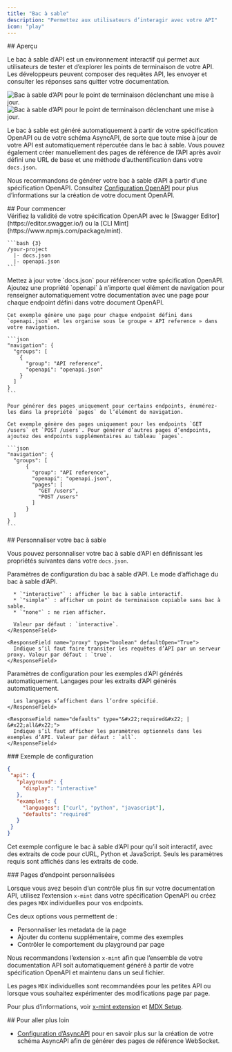 ```yaml
---
title: "Bac à sable"
description: "Permettez aux utilisateurs d’interagir avec votre API"
icon: "play"
---
```


<div id="overview">
  ## Aperçu
</div>

Le bac à sable d’API est un environnement interactif qui permet aux utilisateurs de tester et d’explorer les points de terminaison de votre API. Les développeurs peuvent composer des requêtes API, les envoyer et consulter les réponses sans quitter votre documentation.

<Frame>
  <img src="/images/playground/API-playground-light.png" alt="Bac à sable d’API pour le point de terminaison déclenchant une mise à jour." className="block dark:hidden" />

  <img src="/images/playground/API-playground-dark.png" alt="Bac à sable d’API pour le point de terminaison déclenchant une mise à jour." className="hidden dark:block" />
</Frame>

Le bac à sable est généré automatiquement à partir de votre spécification OpenAPI ou de votre schéma AsyncAPI, de sorte que toute mise à jour de votre API est automatiquement répercutée dans le bac à sable. Vous pouvez également créer manuellement des pages de référence de l’API après avoir défini une URL de base et une méthode d’authentification dans votre `docs.json`.

Nous recommandons de générer votre bac à sable d’API à partir d’une spécification OpenAPI. Consultez [Configuration OpenAPI](/fr/api-playground/openapi-setup) pour plus d’informations sur la création de votre document OpenAPI.

<div id="getting-started">
  ## Pour commencer
</div>

<Steps>
  <Step title="Ajoutez votre fichier de spécification OpenAPI.">
    <Info>
      Vérifiez la validité de votre spécification OpenAPI avec le [Swagger Editor](https://editor.swagger.io/) ou la [CLI Mint](https://www.npmjs.com/package/mint).
    </Info>

    ```bash {3}
    /your-project
      |- docs.json
      |- openapi.json
    ```
  </Step>

  <Step title="Configurez `docs.json`.">
    Mettez à jour votre `docs.json` pour référencer votre spécification OpenAPI. Ajoutez une propriété `openapi` à n’importe quel élément de navigation pour renseigner automatiquement votre documentation avec une page pour chaque endpoint défini dans votre document OpenAPI.

    Cet exemple génère une page pour chaque endpoint défini dans `openapi.json` et les organise sous le groupe « API reference » dans votre navigation.

    ```json
    "navigation": {
      "groups": [
        {
          "group": "API reference",
          "openapi": "openapi.json"
        }
      ]
    }
    ```

    Pour générer des pages uniquement pour certains endpoints, énumérez-les dans la propriété `pages` de l’élément de navigation.

    Cet exemple génère des pages uniquement pour les endpoints `GET /users` et `POST /users`. Pour générer d’autres pages d’endpoints, ajoutez des endpoints supplémentaires au tableau `pages`.

    ```json
    "navigation": {
      "groups": [
          {
            "group": "API reference",
            "openapi": "openapi.json",
            "pages": [
              "GET /users",
              "POST /users"
            ]
          }
      ]
    }
    ```
  </Step>
</Steps>

<div id="customizing-your-playground">
  ## Personnaliser votre bac à sable
</div>

Vous pouvez personnaliser votre bac à sable d’API en définissant les propriétés suivantes dans votre `docs.json`.

<ResponseField name="playground" type="object">
  Paramètres de configuration du bac à sable d’API.

  <Expandable title="playground" defaultOpen="True">
    <ResponseField name="display" type="&#x22;interactive&#x22; | &#x22;simple&#x22; | &#x22;none&#x22;">
      Le mode d’affichage du bac à sable d’API.

      * `"interactive"` : afficher le bac à sable interactif.
      * `"simple"` : afficher un point de terminaison copiable sans bac à sable.
      * `"none"` : ne rien afficher.

      Valeur par défaut : `interactive`.
    </ResponseField>

    <ResponseField name="proxy" type="boolean" defaultOpen="True">
      Indique s’il faut faire transiter les requêtes d’API par un serveur proxy. Valeur par défaut : `true`.
    </ResponseField>
  </Expandable>
</ResponseField>

<ResponseField name="examples" type="object">
  Paramètres de configuration pour les exemples d’API générés automatiquement.

  <Expandable title="examples" defaultOpen="True">
    <ResponseField name="languages" type="array of string">
      Langages pour les extraits d’API générés automatiquement.

      Les langages s’affichent dans l’ordre spécifié.
    </ResponseField>

    <ResponseField name="defaults" type="&#x22;required&#x22; | &#x22;all&#x22;">
      Indique s’il faut afficher les paramètres optionnels dans les exemples d’API. Valeur par défaut : `all`.
    </ResponseField>
  </Expandable>
</ResponseField>

<div id="example-configuration">
  ### Exemple de configuration
</div>

```json
{
 "api": {
   "playground": {
     "display": "interactive"
   },
   "examples": {
     "languages": ["curl", "python", "javascript"],
     "defaults": "required"
   }
 }
}
```

Cet exemple configure le bac à sable d’API pour qu’il soit interactif, avec des extraits de code pour cURL, Python et JavaScript. Seuls les paramètres requis sont affichés dans les extraits de code.

<div id="custom-endpoint-pages">
  ### Pages d’endpoint personnalisées
</div>

Lorsque vous avez besoin d’un contrôle plus fin sur votre documentation API, utilisez l’extension `x-mint` dans votre spécification OpenAPI ou créez des pages `MDX` individuelles pour vos endpoints.

Ces deux options vous permettent de :

* Personnaliser les metadata de la page
* Ajouter du contenu supplémentaire, comme des exemples
* Contrôler le comportement du playground par page

Nous recommandons l’extension `x-mint` afin que l’ensemble de votre documentation API soit automatiquement généré à partir de votre spécification OpenAPI et maintenu dans un seul fichier.

Les pages `MDX` individuelles sont recommandées pour les petites API ou lorsque vous souhaitez expérimenter des modifications page par page.

Pour plus d’informations, voir [x-mint extension](/fr/api-playground/openapi-setup#x-mint-extension) et [MDX Setup](/fr/api-playground/mdx/configuration).

<div id="further-reading">
  ## Pour aller plus loin
</div>

* [Configuration d’AsyncAPI](/fr/api-playground/asyncapi/setup) pour en savoir plus sur la création de votre schéma AsyncAPI afin de générer des pages de référence WebSocket.